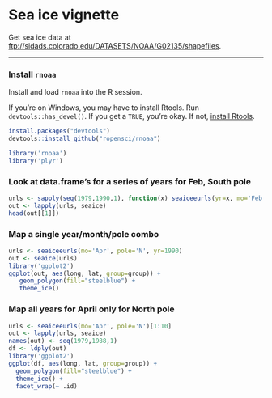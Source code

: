 <!--
%\VignetteEngine{knitr::knitr}
%\VignetteIndexEntry{Sea ice vignette}
%\VignetteEncoding{UTF-8}
-->

Sea ice vignette
======

Get sea ice data at [ftp://sidads.colorado.edu/DATASETS/NOAA/G02135/shapefiles](ftp://sidads.colorado.edu/DATASETS/NOAA/G02135/shapefiles).

********************

### Install `rnoaa`

Install and load `rnoaa` into the R session.

If you're on Windows, you may have to install Rtools. Run `devtools::has_devel()`. If you get a `TRUE`, you're okay. If not, [install Rtools](http://cran.r-project.org/bin/windows/Rtools/).

```r
install.packages("devtools")
devtools::install_github("ropensci/rnoaa")
```

```r
library('rnoaa')
library('plyr')
```

### Look at data.frame's for a series of years for Feb, South pole

```r
urls <- sapply(seq(1979,1990,1), function(x) seaiceeurls(yr=x, mo='Feb', pole='S'))
out <- lapply(urls, seaice)
head(out[[1]])
```

### Map a single year/month/pole combo

```r
urls <- seaiceeurls(mo='Apr', pole='N', yr=1990)
out <- seaice(urls)
library('ggplot2')
ggplot(out, aes(long, lat, group=group)) +
   geom_polygon(fill="steelblue") +
   theme_ice()
```

### Map all years for April only for North pole

```r
urls <- seaiceeurls(mo='Apr', pole='N')[1:10]
out <- lapply(urls, seaice)
names(out) <- seq(1979,1988,1)
df <- ldply(out)
library('ggplot2')
ggplot(df, aes(long, lat, group=group)) +
  geom_polygon(fill="steelblue") +
  theme_ice() +
  facet_wrap(~ .id)
```
